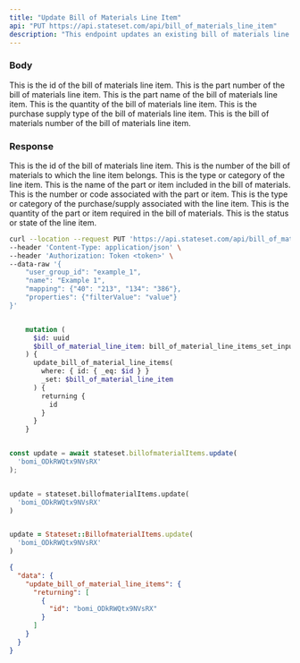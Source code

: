 ```yaml
---
title: "Update Bill of Materials Line Item"
api: "PUT https://api.stateset.com/api/bill_of_materials_line_item"
description: "This endpoint updates an existing bill of materials line item."
---
```


### Body

<ParamField body="id" type="string">
  This is the id of the bill of materials line item.
</ParamField>

<ParamField body="part_number" type="string">
  This is the part number of the bill of materials line item.
</ParamField>

<ParamField body="part_name" type="string">
  This is the part name of the bill of materials line item.
</ParamField>

<ParamField body="quantity" type="number">
  This is the quantity of the bill of materials line item.
</ParamField>

<ParamField body="purchase_supply_type" type="string">
  This is the purchase supply type of the bill of materials line item.
</ParamField>

<ParamField body="bill_of_materials_number" type="string">
  This is the bill of materials number of the bill of materials line item.
</ParamField>

### Response

<ResponseField name="id" type="string">
  This is the id of the bill of materials line item.
</ResponseField>

<ResponseField name="bill_of_materials_number" type="string">
  This is the number of the bill of materials to which the line item belongs.
</ResponseField>

<ResponseField name="line_type" type="string">
  This is the type or category of the line item.
</ResponseField>

<ResponseField name="part_name" type="string">
  This is the name of the part or item included in the bill of materials.
</ResponseField>

<ResponseField name="part_number" type="string">
  This is the number or code associated with the part or item.
</ResponseField> 

<ResponseField name="purchase_supply_type" type="string">
  This is the type or category of the purchase/supply associated with the line item.
</ResponseField>

<ResponseField name="quantity" type="number">
  This is the quantity of the part or item required in the bill of materials.
</ResponseField>

<ResponseField name="status" type="string">
  This is the status or state of the line item.
</ResponseField>


<RequestExample>

```bash cURL
curl --location --request PUT 'https://api.stateset.com/api/bill_of_materials_line_item' \
--header 'Content-Type: application/json' \
--header 'Authorization: Token <token>' \
--data-raw '{
    "user_group_id": "example_1",
    "name": "Example 1",
    "mapping": {"40": "213", "134": "386"},
    "properties": {"filterValue": "value"}
}'
```

```graphQL GraphQL

    mutation (
      $id: uuid
      $bill_of_material_line_item: bill_of_material_line_items_set_input!
    ) {
      update_bill_of_material_line_items(
        where: { id: { _eq: $id } }
        _set: $bill_of_material_line_item
      ) {
        returning {
          id
        }
      }
    }
```


```javascript Node.js

const update = await stateset.billofmaterialItems.update(
  'bomi_ODkRWQtx9NVsRX'
);

```

```python Python

update = stateset.billofmaterialItems.update(
  'bomi_ODkRWQtx9NVsRX'
)

```

```ruby Ruby

update = Stateset::BillofmaterialItems.update(
  'bomi_ODkRWQtx9NVsRX'
)

```


</RequestExample>

<ResponseExample>

```json Response
{
  "data": {
    "update_bill_of_material_line_items": {
      "returning": [
        {
          "id": "bomi_ODkRWQtx9NVsRX"
        }
      ]
    }
  }
}

```

</ResponseExample>
